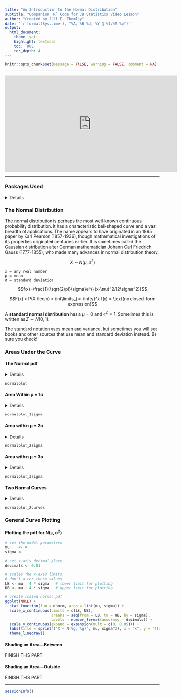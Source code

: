 ```yaml
---
title: "An Introduction to the Normal Distribution"
subtitle: "Companion `R` Code for JB Statistics Video Lesson"
author: "Created by Jill E. Thomley"
date: '`r format(Sys.time(), "%A, %B %d, %Y @ %I:%M %p")`'
output: 
  html_document: 
    theme: yeti
    highlight: textmate
    toc: TRUE
    toc_depth: 4
---
```


```r
knitr::opts_chunk$set(message = FALSE, warning = FALSE, comment = NA)
```

***
<iframe width="560" height="315" src="https://www.youtube.com/embed/iYiOVISWXS4" title="YouTube video player" frameborder="0" allow="accelerometer; autoplay; clipboard-write; encrypted-media; gyroscope; picture-in-picture" allowfullscreen></iframe>
***

### **Packages Used**

<details>
```r
library(tidyverse)
library(scales)
library(knitr)
library(kableExtra)
```
</details>

### **The Normal Distribution**

The normal distribution is perhaps the most well-known continuous probability distribution. It has a characteristic bell-shaped curve and a vast breadth of applications. The name appears to have originated in an 1895 paper by Karl Pearson (1857-1936), though mathematical investigations of its properties originated centuries earlier. It is sometimes called the Gaussian distribution after German mathematician Johann Carl Friedrich Gauss (1777-1855), who made many advances in normal distribution theory.

$$X \sim N(\mu,\sigma^2)$$

    x = any real number
    μ = mean
    σ = standard deviation
    
$$f(x)=\frac{1}{\sqrt{2\pi}\sigma}e^{-(x-\mu)^2/(2\sigma^2)}$$

$$F(x) = P(X \leq x) = \int\limits_{i=-\infty}^x f(x) = \text{no closed-form expression}$$

A **standard normal distribution** has a $\mu = 0$ and $\sigma^2 = 1$. Sometimes this is written as $Z \sim N(0, 1)$.

The standard notation uses mean and variance, but sometimes you will see books and other sources that use mean and standard deviation instead. Be sure you check!


### **Areas Under the Curve**

#### The Normal pdf

<details>
```r
normalplot <- ggplot(NULL) + 
  stat_function(fun = dnorm, args = list(0, 1)) +
  scale_x_continuous(limits = c(-3, 3),
                     breaks = seq(from = -3, to = 3, by = 1), 
                     labels = c("μ - 3σ", "μ - 2σ", "μ - 1σ", "μ", "μ + 1σ", "μ + 2σ", "μ + 3σ")) +
  scale_y_continuous(expand = expansion(mult = c(0, 0.05))) +
  labs(title = "The Normal Distribution", x = "x", y = "f(x)") +
  theme_linedraw()
```
</details>

```r
normalplot
```

#### Area Within μ ± 1σ

<details>
```r
normalplot_1sigma <- ggplot(NULL) + 
  stat_function(fun = dnorm, args = list(0, 1), geom = "area", fill = "lightgray", xlim = c(-1, 1)) +
  stat_function(fun = dnorm, args = list(0, 1)) +
  geom_label(x = 0, y = 0.2, aes(label = "≈ 68%"), label.padding = unit(0.5, "lines")) +
  scale_x_continuous(limits = c(-3, 3),
                     breaks = seq(from = -3, to = 3, by = 1), 
                     labels = c("μ - 3σ", "μ - 2σ", "μ - 1σ", "μ", "μ + 1σ", "μ + 2σ", "μ + 3σ")) +
  scale_y_continuous(expand = expansion(mult = c(0, 0.05))) +
  labs(title = "The Normal Distribution", x = "x", y = "f(x)",
       caption = sprintf("More precisely, the area is %g.", pnorm(1) - pnorm(-1))) +
  theme_linedraw()
```
</details>

```r
normalplot_1sigma
```

#### Area within μ ± 2σ

<details>
```r
normalplot_2sigma <- ggplot(NULL) + 
  stat_function(fun = dnorm, args = list(0, 1), geom = "area", fill = "lightgray", xlim = c(-2, 2)) +
  stat_function(fun = dnorm, args = list(0, 1)) +
  geom_label(x = 0, y = 0.2, aes(label = "≈ 95%"), label.padding = unit(0.5, "lines")) +
  scale_x_continuous(limits = c(-3, 3),
                     breaks = seq(from = -3, to = 3, by = 1), 
                     labels = c("μ - 3σ", "μ - 2σ", "μ - 1σ", "μ", "μ + 1σ", "μ + 2σ", "μ + 3σ")) +
  scale_y_continuous(expand = expansion(mult = c(0, 0.05))) +
  labs(title = "The Normal Distribution", x = "x", y = "f(x)",
       caption = sprintf("More precisely, the area is %g.", pnorm(2) - pnorm(-2))) +
  theme_linedraw()
```
</details>

```r
normalplot_2sigma
```

#### Area within μ ± 3σ

<details>
```r
normalplot_3sigma <- ggplot(NULL) + 
  stat_function(fun = dnorm, args = list(0, 1), geom = "area", fill = "lightgray", xlim = c(-3, 3)) +
  stat_function(fun = dnorm, args = list(0, 1)) +
  geom_label(x = 0, y = 0.2, aes(label = "≈ 99.7%"), label.padding = unit(0.5, "lines")) +
  scale_x_continuous(limits = c(-3, 3),
                     breaks = seq(from = -3, to = 3, by = 1), 
                     labels = c("μ - 3σ", "μ - 2σ", "μ - 1σ", "μ", "μ + 1σ", "μ + 2σ", "μ + 3σ")) +
  scale_y_continuous(expand = expansion(mult = c(0, 0.05))) +
  labs(title = "The Normal Distribution", x = "x", y = "f(x)",
       caption = sprintf("More precisely, the area is %g.", pnorm(3) - pnorm(-3))) +
  theme_linedraw()
```
</details>

```r
normalplot_3sigma
```

#### Two Normal Curves

<details>
```r
normalplot_2curves <- ggplot(NULL) + 
  stat_function(fun = dnorm, args = list(0, 1), aes(color = "σ1")) +
  stat_function(fun = dnorm, args = list(0, 2), aes(color = "σ2 = 2σ1")) +
  scale_x_continuous(limits = c(-6, 6), breaks = NULL) +
  scale_y_continuous(expand = expansion(mult = c(0, 0.05))) +
  labs(title = "Two Normal Distributions", x = "x", y = "f(x)") +
  scale_color_manual(values = c("σ1" = "blue", "σ2 = 2σ1" = "orange")) +
  theme_linedraw()
```
</details>

```r
normalplot_2curves
```

### **General Curve Plotting**

#### Plotting the pdf for N(μ, σ^2^)

```r
# set the model parameters
mu    <- 0
sigma <- 1

# set x-axis decimal place
decimals <- 0.01 

# scales the x-axis limits
# don't alter these values
LB <- mu - 4 * sigma   # lower limit for plotting
UB <- mu + 4 * sigma   # upper limit for plotting

# create scaled normal pdf
ggplot(NULL) + 
  stat_function(fun = dnorm, args = list(mu, sigma)) +
  scale_x_continuous(limits = c(LB, UB),
                     breaks = seq(from = LB, to = UB, by = sigma), 
                     labels = number_format(accuracy = decimals)) +
  scale_y_continuous(expand = expansion(mult = c(0, 0.05))) +
  labs(title = sprintf("X ~ N(%g, %g)", mu, sigma^2), x = "x", y = "f(x)") +
  theme_linedraw()
```

#### Shading an Area---Between

FINISH THIS PART

#### Shading an Area---Outside

FINISH THIS PART


***
```r
sessionInfo()
```
